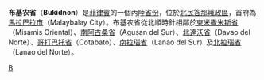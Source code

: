 {{Infobox Philippine province |
 name           = Bukidnon |
 sealfile       = |
 region         = [[Northern_Mindanao|Northern Mindanao]] (Region X) |
 capital        = {{le|Malaybalay}} |
 founded        = — |
 pop2000        = 1,060,265 |
 pop2000rank    = 24th largest |
 popden2000     = 128 |
 popden2000rank = 22nd lowest |
 areakm2        = 8,293.8 |
 arearank       = 6th largest |
 hucities       = 0 |
 componentcities= 2 |
 municipalities = 20 |
 barangays      = 464 |
 districts      = 3 |
 languages      = [[Cebuano|Cebuano]] |
 governor       = Jose Maria R. Zubiri ([[基督教穆斯林民主力量党|基督教穆斯林民主力量党]]/{{le|TEAM Unity|TEAM Unity (Philippines)}}) |
 locatormapfile = Ph_locator_map_bukidnon.png
}}
'''布基农省'''（'''Bukidnon'''）是[[菲律賓|菲律賓]]的一個內陸[[菲律賓省份|省份]]，位於[[北民答那峨|北民答那峨]][[菲律賓政區|政區]]，首府為[[馬拉巴拉市|馬拉巴拉市]]（Malaybalay City）。布基农省從北順時針相鄰於[[東米撒米斯省|東米撒米斯省]]（Misamis Oriental）、[[南阿古桑省|南阿古桑省]]（Agusan del Sur）、[[北達沃省|北達沃省]]（Davao del Norte）、[[哥打巴托省|哥打巴托省]]（Cotabato）、[[南拉瑙省|南拉瑙省]]（Lanao del Sur）及[[北拉瑙省|北拉瑙省]]（Lanao del Norte）。

{{菲律賓行政區劃|nocat}}

[[Category:民答那峨島省份|B]]